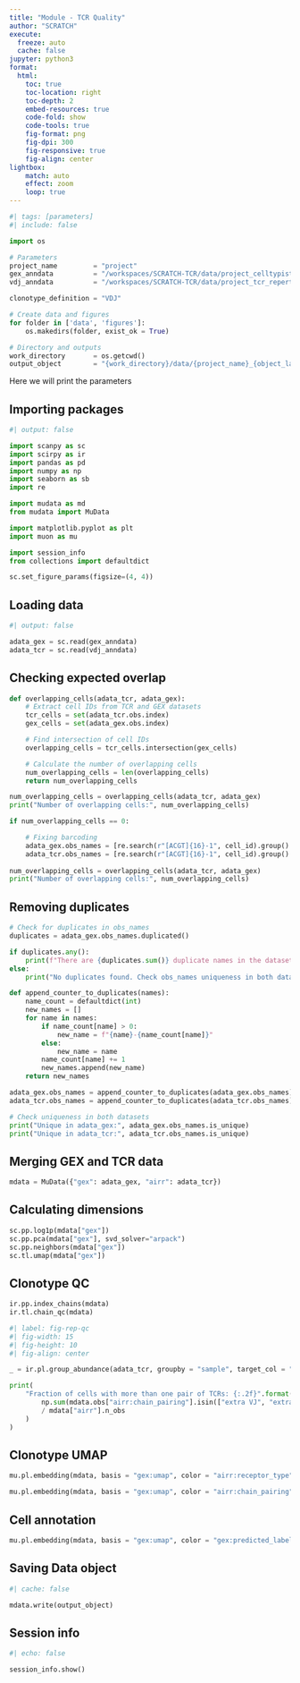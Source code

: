```yaml
---
title: "Module - TCR Quality"
author: "SCRATCH"
execute:
  freeze: auto
  cache: false
jupyter: python3
format:
  html:
    toc: true
    toc-location: right
    toc-depth: 2
    embed-resources: true
    code-fold: show
    code-tools: true
    fig-format: png
    fig-dpi: 300
    fig-responsive: true
    fig-align: center
lightbox:
    match: auto
    effect: zoom
    loop: true
---
```


```python
#| tags: [parameters]
#| include: false

import os

# Parameters
project_name         = "project"
gex_anndata          = "/workspaces/SCRATCH-TCR/data/project_celltypist_annotation_object.h5ad"
vdj_anndata          = "/workspaces/SCRATCH-TCR/data/project_tcr_repertoire_object.h5ad"

clonotype_definition = "VDJ"

# Create data and figures
for folder in ['data', 'figures']: 
    os.makedirs(folder, exist_ok = True)

# Directory and outputs
work_directory       = os.getcwd()
output_object        = "{work_directory}/data/{project_name}_{object_label}".format(work_directory = work_directory, project_name = project_name, object_label = "gex_tcr_integration_object.h5mu")

```

:::{.callout-important collapse="true"}
Here we will print the parameters
:::

## Importing packages

```python
#| output: false

import scanpy as sc
import scirpy as ir
import pandas as pd
import numpy as np
import seaborn as sb
import re

import mudata as md
from mudata import MuData

import matplotlib.pyplot as plt
import muon as mu

import session_info
from collections import defaultdict

sc.set_figure_params(figsize=(4, 4))

```

## Loading data

```python
#| output: false

adata_gex = sc.read(gex_anndata)
adata_tcr = sc.read(vdj_anndata)

```

## Checking expected overlap

```python

def overlapping_cells(adata_tcr, adata_gex):
    # Extract cell IDs from TCR and GEX datasets
    tcr_cells = set(adata_tcr.obs.index)
    gex_cells = set(adata_gex.obs.index)

    # Find intersection of cell IDs
    overlapping_cells = tcr_cells.intersection(gex_cells)

    # Calculate the number of overlapping cells
    num_overlapping_cells = len(overlapping_cells)
    return num_overlapping_cells

num_overlapping_cells = overlapping_cells(adata_tcr, adata_gex)
print("Number of overlapping cells:", num_overlapping_cells)

```

```python

if num_overlapping_cells == 0:

    # Fixing barcoding
    adata_gex.obs_names = [re.search(r"[ACGT]{16}-1", cell_id).group() for cell_id in adata_gex.obs_names]
    adata_tcr.obs_names = [re.search(r"[ACGT]{16}-1", cell_id).group() for cell_id in adata_tcr.obs_names]
    
num_overlapping_cells = overlapping_cells(adata_tcr, adata_gex)
print("Number of overlapping cells:", num_overlapping_cells)

```

## Removing duplicates

```python

# Check for duplicates in obs_names
duplicates = adata_gex.obs_names.duplicated()

if duplicates.any():
    print(f"There are {duplicates.sum()} duplicate names in the dataset.")
else:
    print("No duplicates found. Check obs_names uniqueness in both datasets.")

```

```python

def append_counter_to_duplicates(names):
    name_count = defaultdict(int)
    new_names = []
    for name in names:
        if name_count[name] > 0:
            new_name = f"{name}-{name_count[name]}"
        else:
            new_name = name
        name_count[name] += 1
        new_names.append(new_name)
    return new_names

adata_gex.obs_names = append_counter_to_duplicates(adata_gex.obs_names)
adata_tcr.obs_names = append_counter_to_duplicates(adata_tcr.obs_names)

```

```python

# Check uniqueness in both datasets
print("Unique in adata_gex:", adata_gex.obs_names.is_unique)
print("Unique in adata_tcr:", adata_tcr.obs_names.is_unique)

```

## Merging GEX and TCR data

```python

mdata = MuData({"gex": adata_gex, "airr": adata_tcr})

```

## Calculating dimensions

```python

sc.pp.log1p(mdata["gex"])
sc.pp.pca(mdata["gex"], svd_solver="arpack")
sc.pp.neighbors(mdata["gex"])
sc.tl.umap(mdata["gex"])

```

## Clonotype QC

```python

ir.pp.index_chains(mdata)
ir.tl.chain_qc(mdata)

```

```python
#| label: fig-rep-qc
#| fig-width: 15
#| fig-height: 10
#| fig-align: center

_ = ir.pl.group_abundance(adata_tcr, groupby = "sample", target_col = "chain_pairing", normalize = True)

```

```python

print(
    "Fraction of cells with more than one pair of TCRs: {:.2f}".format(
        np.sum(mdata.obs["airr:chain_pairing"].isin(["extra VJ", "extra VDJ", "two full chains", "multichain"]))
        / mdata["airr"].n_obs
    )
)

```

## Clonotype UMAP

```python

mu.pl.embedding(mdata, basis = "gex:umap", color = "airr:receptor_type")

```

```python

mu.pl.embedding(mdata, basis = "gex:umap", color = "airr:chain_pairing")

```

## Cell annotation

```python

mu.pl.embedding(mdata, basis = "gex:umap", color = "gex:predicted_labels")

```

## Saving Data object

```python
#| cache: false

mdata.write(output_object)

```

## Session info

```python
#| echo: false

session_info.show()

``` 